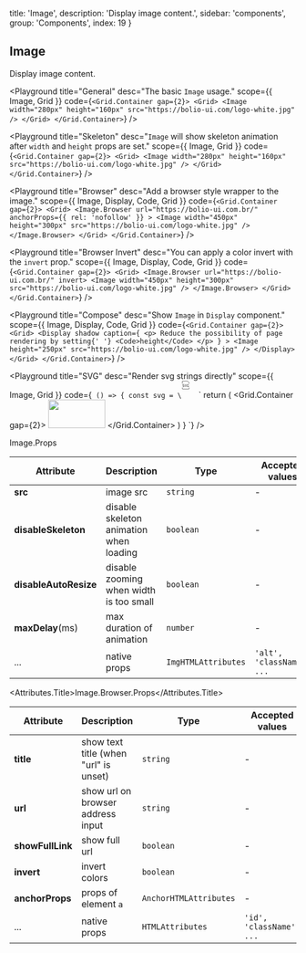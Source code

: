 
  title: 'Image',
  description: 'Display image content.',
  sidebar: 'components',
  group: 'Components',
  index: 19
}

## Image

Display image content.

<Playground
  title="General"
  desc="The basic `Image` usage."
  scope={{ Image, Grid }}
  code={`
<Grid.Container gap={2}>
  <Grid>
    <Image
      width="280px"
      height="160px"
      src="https://bolio-ui.com/logo-white.jpg"
    />
  </Grid>
</Grid.Container>
`}
/>

<Playground
  title="Skeleton"
  desc="`Image` will show skeleton animation after `width` and `height` props are set."
  scope={{ Image, Grid }}
  code={`
<Grid.Container gap={2}>
  <Grid>
    <Image
      width="280px"
      height="160px"
      src="https://bolio-ui.com/logo-white.jpg"
    />
  </Grid>
</Grid.Container>
`}
/>

<Playground
  title="Browser"
  desc="Add a browser style wrapper to the image."
  scope={{ Image, Display, Code, Grid }}
  code={`
<Grid.Container gap={2}>
  <Grid>
    <Image.Browser
      url="https://bolio-ui.com.br/"
      anchorProps={{ rel: 'nofollow' }}
    >
      <Image
        width="450px"
        height="300px"
        src="https://bolio-ui.com/logo-white.jpg"
      />
    </Image.Browser>
  </Grid>
</Grid.Container>
`}
/>

<Playground
  title="Browser Invert"
  desc="You can apply a color invert with the `invert` prop."
  scope={{ Image, Display, Code, Grid }}
  code={`
<Grid.Container gap={2}>
  <Grid>
    <Image.Browser url="https://bolio-ui.com.br/" invert>
      <Image
        width="450px"
        height="300px"
        src="https://bolio-ui.com/logo-white.jpg"
      />
    </Image.Browser>
  </Grid>
</Grid.Container>
`}
/>

<Playground
  title="Compose"
  desc="Show `Image` in `Display` component."
  scope={{ Image, Display, Code, Grid }}
  code={`
<Grid.Container gap={2}>
  <Grid>
    <Display
      shadow
      caption={
        <p>
          Reduce the possibility of page rendering by setting{' '}
          <Code>height</Code>
        </p>
      }
    >
      <Image
        height="250px"
        src="https://bolio-ui.com/logo-white.jpg"
      />
    </Display>
  </Grid>
</Grid.Container>
`}
/>

<Playground
  title="SVG"
  desc="Render svg strings directly"
  scope={{ Image, Grid }}
  code={`
() => {
  const svg = \`<svg xmlns="http://www.w3.org/2000/svg" width="30px" height="30px" viewBox="0 0 30 30" fill="none">
    <path d="M13.5 3.5H14V3.29289L13.8536 3.14645L13.5 3.5ZM10.5 0.5L10.8536 0.146447L10.7071 0H10.5V0.5ZM2.5 6.5V6H2V6.5H2.5ZM2.5 8.5H2V9H2.5V8.5ZM4.5 8.5H5V8H4.5V8.5ZM4.5 10.5V11H5V10.5H4.5ZM6.5 9.5H6V9.70711L6.14645 9.85355L6.5 9.5ZM7.5 10.5L7.14645 10.8536L7.5 11.2071L7.85355 10.8536L7.5 10.5ZM8.5 9.5L8.85355 9.85355L9 9.70711V9.5H8.5ZM10.5 6.5V6H10V6.5H10.5ZM10.5 10.5H10V11H10.5V10.5ZM12.5 10.5V11H13V10.5H12.5ZM2 5V1.5H1V5H2ZM13 3.5V5H14V3.5H13ZM2.5 1H10.5V0H2.5V1ZM10.1464 0.853553L13.1464 3.85355L13.8536 3.14645L10.8536 0.146447L10.1464 0.853553ZM2 1.5C2 1.22386 2.22386 1 2.5 1V0C1.67157 0 1 0.671573 1 1.5H2ZM1 12V13.5H2V12H1ZM2.5 15H12.5V14H2.5V15ZM14 13.5V12H13V13.5H14ZM12.5 15C13.3284 15 14 14.3284 14 13.5H13C13 13.7761 12.7761 14 12.5 14V15ZM1 13.5C1 14.3284 1.67157 15 2.5 15V14C2.22386 14 2 13.7761 2 13.5H1ZM5 6H2.5V7H5V6ZM2 6.5V8.5H3V6.5H2ZM2.5 9H4.5V8H2.5V9ZM4 8.5V10.5H5V8.5H4ZM4.5 10H2V11H4.5V10ZM6 6V9.5H7V6H6ZM6.14645 9.85355L7.14645 10.8536L7.85355 10.1464L6.85355 9.14645L6.14645 9.85355ZM7.85355 10.8536L8.85355 9.85355L8.14645 9.14645L7.14645 10.1464L7.85355 10.8536ZM9 9.5V6H8V9.5H9ZM13 6H10.5V7H13V6ZM10 6.5V10.5H11V6.5H10ZM10.5 11H12.5V10H10.5V11ZM13 10.5V8.5H12V10.5H13Z" fill="gray"/>
  </svg>\`
  return (
    <Grid.Container gap={2}>
      <Grid>
        <Image width="100px" height="50px" src={svg} />
      </Grid>
    </Grid.Container>
  )
}
`}
/>

<Attributes edit="/pages/docs/components/image.mdx">
<Attributes.Title>Image.Props</Attributes.Title>

| Attribute             | Description                             | Type                | Accepted values           | Default |
| --------------------- | --------------------------------------- | ------------------- | ------------------------- | ------- |
| **src**               | image src                               | `string`            | -                         | -       |
| **disableSkeleton**   | disable skeleton animation when loading | `boolean`           | -                         | `false` |
| **disableAutoResize** | disable zooming when width is too small | `boolean`           | -                         | `false` |
| **maxDelay**(ms)      | max duration of animation               | `number`            | -                         | `3000`  |
| ...                   | native props                            | `ImgHTMLAttributes` | `'alt', 'className', ...` | -       |

<Attributes.Title>Image.Browser.Props</Attributes.Title>

| Attribute        | Description                           | Type                   | Accepted values          | Default |
| ---------------- | ------------------------------------- | ---------------------- | ------------------------ | ------- |
| **title**        | show text title (when "url" is unset) | `string`               | -                        | -       |
| **url**          | show url on browser address input     | `string`               | -                        | -       |
| **showFullLink** | show full url                         | `boolean`              | -                        | `false` |
| **invert**       | invert colors                         | `boolean`              | -                        | `false` |
| **anchorProps**  | props of element `a`                  | `AnchorHTMLAttributes` | -                        | `{}`    |
| ...              | native props                          | `HTMLAttributes`       | `'id', 'className', ...` | -       |

</Attributes>

